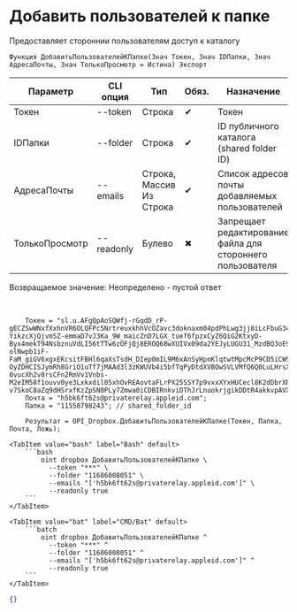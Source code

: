 ﻿---
sidebar_position: 4
---


# Добавить пользователей к папке
 Предоставляет стороннии пользователям доступ к каталогу



`Функция ДобавитьПользователейКПапке(Знач Токен, Знач IDПапки, Знач АдресаПочты, Знач ТолькоПросмотр = Истина) Экспорт`

  | Параметр | CLI опция | Тип | Обяз. | Назначение |
  |-|-|-|-|-|
  | Токен | --token | Строка | &#x2714; | Токен |
  | IDПапки | --folder | Строка | &#x2714; | ID публичного каталога (shared folder ID) |
  | АдресаПочты | --emails | Строка, Массив Из Строка | &#x2714; | Список адресов почты добавляемых пользователей |
  | ТолькоПросмотр | --readonly | Булево | &#x2716; | Запрещает редактирование файла для стороннего пользователя |

  
  Возвращаемое значение:   Неопределено - пустой ответ

<br/>




```bsl title="Пример использования для 1С:Предприятие/OneScript"
    Токен = "sl.u.AFgQpAoSQWfj-rGqdD_rP-gECZSwWNxfXxhnVR6OLQFPc5NrtreuxkhhVcOZavc3doknaxm04pdPhLwg3jj8iLcFbuG34-YikzcXjQjvmSZ-emmaD7vJ3Ka_9W_maicZnD7LGX_tuef6fpzxCyZ6QiG2KtxyD-Byx4mekT94NsbznuVdLI56tTTw6zOFjQj8EROQ68wXUIVx09da2YEJyLUGU31_MzdBQ3oE9igYPCOZtE4FC9X-olNwpb1iF-FaM_giGV6xgxEKcsitFBHl6qaXsTsdH_DIep0mIL9M6xAnSyHpnKlqtwtMpcMcP9CD5iCW9WfGboiogKyDujq8T0eiex_OOOyWqnGMnZuRvU35_Ut6N7ehhczOqOb6vl0MkOm8hemGBzFuivW2xJNsavLaY7BKfJlxAjj3kLZ4CIzywFIoWv-OyZDHCISJymRh8GriO1uTf7jMAAd3l3zKWUVb4i5bfTqPyDtdXVBOwSVLVMfQ6Q0LuLHrsXOk4yQ1hbUEdXPziPtRlQMIN1AzCNRLrbWQVLMPG2-0vucXh2v8rsCFn2RmVv1Vnbs-M2eIM58f1ouvv0ye3Lxkxdil05xhOvREAovtaFLrPX25SSY7p9vxxXYxHUCecl8K2dDbrXR-v7SkoC8aZq9dHSrxfKzZpSN0PLy7Zmwa0iCDBIRnkviDThJrLnuokrjgikDDtR4akkvpAVXJj7EVyyGVRIuzGu3oipN...";
    Почта = "h5bk6ft62s@privaterelay.appleid.com";
    Папка = "11558798243"; // shared_folder_id

    Результат = OPI_Dropbox.ДобавитьПользователейКПапке(Токен, Папка, Почта, Ложь);
```
    

 <Tabs>
  
    <TabItem value="bash" label="Bash" default>
        ```bash
            oint dropbox ДобавитьПользователейКПапке \
              --token "***" \
              --folder "11686008051" \
              --emails "['h5bk6ft62s@privaterelay.appleid.com']" \
              --readonly true
        ```
    </TabItem>
  
    <TabItem value="bat" label="CMD/Bat" default>
        ```batch
            oint dropbox ДобавитьПользователейКПапке ^
              --token "***" ^
              --folder "11686008051" ^
              --emails "['h5bk6ft62s@privaterelay.appleid.com']" ^
              --readonly true
        ```
    </TabItem>
</Tabs>


```json title="Результат"
{}
```
